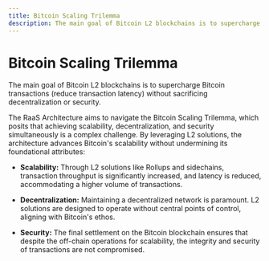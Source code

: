 ```yaml
---
title: Bitcoin Scaling Trilemma
description: The main goal of Bitcoin L2 blockchains is to supercharge Bitcoin transactions (reduce transaction latency) without sacrificing decentralization or security.
---
```



# Bitcoin Scaling Trilemma

The main goal of Bitcoin L2 blockchains is to supercharge Bitcoin transactions (reduce transaction latency) without sacrificing decentralization or security.

The RaaS Architecture aims to navigate the Bitcoin Scaling Trilemma, which posits that achieving scalability, decentralization, and security simultaneously is a complex challenge. By leveraging L2 solutions, the architecture advances Bitcoin's scalability without undermining its foundational attributes:

<ZoomImage src="/assets/scaling-trilemma.png" alt="scaling trilemma" />

- **Scalability:** Through L2 solutions like Rollups and sidechains, transaction throughput is significantly increased, and latency is reduced, accommodating a higher volume of transactions.

- **Decentralization:** Maintaining a decentralized network is paramount. L2 solutions are designed to operate without central points of control, aligning with Bitcoin's ethos.

- **Security:** The final settlement on the Bitcoin blockchain ensures that despite the off-chain operations for scalability, the integrity and security of transactions are not compromised.
